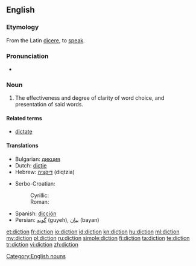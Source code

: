 ==English==

===Etymology===
From the Latin [[dicere]], to [[speak]].

===Pronunciation===
* {{audio|en-us-diction.ogg|Audio (US)}}
*: {{rhymes|ɪkʃən}}

===Noun===
{{en-noun|-}}

# The effectiveness and degree of clarity of word choice, and presentation of said words.

====Related terms====
* [[dictate]]

====Translations====
{{trans-top|clarity in speech}}
* Bulgarian: [[дикция]]
* Dutch: [[dictie]] {{f}}
* Hebrew: [[דיקציה]] (diqtzia) {{f}}
{{trans-mid}}
* Serbo-Croatian: 
*: Cyrillic: {{t-|sh|дикција|alt=дѝкција|f}}
*: Roman: {{t-|sh|dikcija|alt=dìkcija|f}}
* Spanish: [[dicción]] {{m}}
* Persian: [[گویه]] (guyeh), [[بیان]] (bayan)
{{trans-bottom}}

[[Category:English nouns]]

[[et:diction]]
[[fr:diction]]
[[io:diction]]
[[id:diction]]
[[kn:diction]]
[[hu:diction]]
[[ml:diction]]
[[my:diction]]
[[pl:diction]]
[[ru:diction]]
[[simple:diction]]
[[fi:diction]]
[[ta:diction]]
[[te:diction]]
[[tr:diction]]
[[vi:diction]]
[[zh:diction]]
